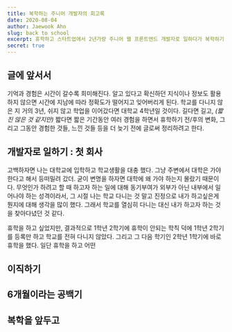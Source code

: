 ```yaml
---
title: 복학하는 주니어 개발자의 회고록
date: 2020-08-04
author: Jaewook Ahn
slug: back to school
excerpt: 휴학하고 스타트업에서 2년가량 주니어 웹 프론트엔드 개발자로 일하다가 복학하기 전에 그동안 배우며, 겪은 것들을 회고하려고 한다.
secret: true
---
```


## 글에 앞서서

기억과 경험은 시간이 갈수록 희미해진다. 알고 있다고 확신하던 지식이나 정보도 활용하지 않으면 시간에 지남에 따라 정확도가 떨어지고 잊어버리게 된다.
학교를 다니지 않은 지 거의 3년, 쉬지 않고 학업을 이어갔다면 대학교 4학년일 것이다. 길다면 길고, _(짧진 않은 것 같지만)_ 짧다면 짧은 기간동안 여러 경험을 하면서 휴학하기 전/후의 변화, 그리고 그동안 경험한 것들, 느낀 것들 등을 더 늦기 전에 글로써 정리하려고 한다.

## 개발자로 일하기 : 첫 회사

고백하자면 나는 대학교에 입학하고 학교생활을 대충 했다. 그냥 주변에서 대학은 가야 한다고 해서 등떠밀려 갔더.
굳이 변명을 하자면 대학에 왜 가야 하는지 몰랐기 때문이다.
무엇인가 하려고 할 때 하고자 하는 일에 대해 동기부여가 외부가 아닌 내부에서 일어나야 하는 성격이라서, 그 시절 나는 학교 다니는 것 말고 진정으로 내가 하고싶은게 뭔지에 대해 생각을 많이 했다. 그래서 학교를 열심히 다니는 대신 내가 하고자 하는 것을 찾아다녔던 것 같다.

휴학을 하고 싶었지만, 결과적으로 1학년 2학기에 휴학이 안되는 학칙 덕에 1학년 2학기를 등록만 하고 학교를 전혀 다니지 않았다.
그리고 그 다음 학기인 2학년 1학기에 바로 휴학을 했다. 일단 휴학을 하고 어떤 

## 이직하기

## 6개월이라는 공백기

## 복학을 앞두고